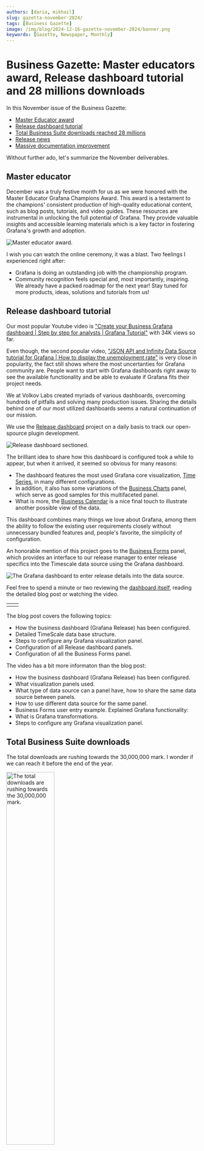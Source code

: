 ```yaml
---
authors: [daria, mikhail]
slug: gazetta-november-2024/
tags: [Business Gazette]
image: /img/blog/2024-12-16-gazette-november-2024/banner.png
keywords: [Gazette, Newspaper, Monthly]
---
```



# Business Gazette: Master educators award, Release dashboard tutorial and 28 millions downloads

In this November issue of the Business Gazette:

- [Master Educator award](#master-educator)
- [Release dashboard tutorial](#release-dashboard-tutorial)
- [Total Business Suite downloads reached 28 millions](#total-business-suite-downloads)
- [Release news](#release-news)
- [Massive documentation improvement](#massive-documentation-improvement)

Without further ado, let's summarize the November deliverables.

## Master educator

December was a truly festive month for us as we were honored with the Master Educator Grafana Champions Award. This award is a testament to the champions' consistent production of high-quality educational content, such as blog posts, tutorials, and video guides. These resources are instrumental in unlocking the full potential of Grafana. They provide valuable insights and accessible learning materials which is a key factor in fostering Grafana's growth and adoption.

<Image
  title="Master educator award."
  src="/img/blog/2024-12-16-gazette-november-2024/award.png"
/>

I wish you can watch the online ceremony, it was a blast. 
Two feelings I experienced right after:
 - Grafana is doing an outstanding job with the championship program. 
 - Community recognition feels special and, most importantly, inspiring. We already have a packed roadmap for the next year! Stay tuned for more products, ideas, solutions and tutorials from us!

## Release dashboard tutorial

Our most popular Youtube video is ["Create your Business Grafana dashboard | Step by step for analysts | Grafana Tutorial"](https://www.youtube.com/watch?v=HNCKbGfAU0Q) with 34K views so far. 

Even though, the second popular video, ["JSON API and Infinity Data Source tutorial for Grafana | How to display the unemployment rate"](https://www.youtube.com/watch?v=B4Uj1n4Cr88) is very close in popularity, the fact still shows where the most uncertanties for Grafana community are. People want to start with Grafana dashboards right away to see the available functionality and be able to evaluate if Grafana fits their project needs. 

We at Volkov Labs created myriads of various dashboards, overcoming hundreds of pitfalls and solving many production issues. Sharing the details behind one of our most utilized dashboards seems a natural continuation of our mission. 

We use the [Release dashboard](https://release.volkovlabs.io/) project on a daily basis to track our open-spource plugin development. 

<Image
  title="Release dashboard sectioned."
  src="/img/blog/2024-11-13-release-dashboard/release-dashboard.png"
/>

The brilliant idea to share how this dashboard is configured took a while to appear, but when it arrived, it seemed so obvious for many reasons:
 - The dashboard features the most used Grafana core visualization, [Time Series](https://www.youtube.com/watch?v=YpOazX67GSo), in many different configurations.
 - In addition, it also has some variations of the [Business Charts](https://volkovlabs.io/plugins/business-charts/) panel, which serve as good samples for this multifaceted panel.
 - What is more, the [Business Calendar](https://volkovlabs.io/plugins/business-calendar/) is a nice final touch to illustrate another possible view of the data. 

This dashboard combines many things we love about Grafana, among them the ability to follow the existing user requirements closely without unnecessary bundled features and, people's favorite, the simplicity of configuration. 

An honorable mention of this project goes to the [Business Forms](https://volkovlabs.io/plugins/business-forms/) panel, which provides an interface to our release manager to enter release specifics into the Timescale data source using the Grafana dashboard.

<Image
  title="The Grafana dashboard to enter release details into the data source."
  src="/img/blog/2024-11-13-release-dashboard/release-details.png"
/>

Feel free to spend a minute or two reviewing the [dashboard itself](https://release.volkovlabs.io/), reading the detailed blog post or watching the video. 

<table>
  <tr style={{ border: 0 }}>
    <td style={{ border: 0, width: "50%" }}>
      <BlogPost id="release-dashboard-20241113" />
    </td>
      <td style={{ border: 0, width: "50%" }}>
      <Youtube
        id="tUGRQBBZoRQ"
        title="How to create a business dashboard in Grafana | Plugin Release dashboard"
      />
    </td>
  </tr>
</table>

The blog post covers the following topics:
- How the business dashboard (Grafana Release) has been configured.
- Detailed TimeScale data base structure.
- Steps to configure any Grafana visualization panel.
- Configuration of all Release dashboard panels. 
- Configuration of all the Business Forms panel.

The video has a bit more informaton than the blog post:

- How the business dashboard (Grafana Release) has been configured.
- What visualization panels used.
- What type of data source can a panel have, how to share the same data source between panels.
- How to use different data source for the same panel. 
- Business Forms user entry example.
Explained Grafana functionality: 
- What is Grafana transformations.
- Steps to configure any Grafana visualization panel.

## Total Business Suite downloads

The total downloads are rushing towards the 30,000,000 mark. I wonder if we can reach it before the end of the year.

<Image
  title="The total downloads are rushing towards the 30,000,000 mark."
  src="/img/blog/2024-12-16-gazette-november-2024/28m.png"
  width="50%"
/>

## Release news

:::tip FYI
Every updated plugin is campatible with Grafana 11.3 scenes-powered dashboards.
:::

In November 2024, we published six plugin releases, focusing on our rising star, the [Business Table](/plugins/business-table/) panel. This plugin keeps staggering users with its functionality. We are happy to see the unstoppable demand from the community. 

<Image
  title="The Business Suite plugin collection releases in November 2024."
  src="/img/blog/2024-12-16-gazette-november-2024/calendar-nov-2024.png"
/>

One of the most requested features for the [Business Table](/plugins/business-table/) was [add and delete a row](/blog/business-table-1.9.0/#ability-to-add-and-delete-a-row). It became available starting from version 1.9.0

<Image
  title="Add and delete rows from the Business Table directly from the Grafana dashboard."
  src="/img/blog/2024-12-04-business-table-1.9.0/table-add-delete-row.gif"
  width="70%"
/>

This feature also means that the [Business Table](/plugins/business-table/) becomes the second out of the [Business Suite](/plugins/) collection after the [Business Forms](/plugins/business-forms/), to allow transmitting data back into the connected data source. 

In addition, we spiced up the [Business Table](/plugins/business-table/) with many new [display column types](/blog/business-table-1.9.0/#new-column-types) and [editable types](/blog/business-table-1.9.0/#new-editor-types).

The [Visual Editor](/plugins/business-charts/visualeditor) of the [Business Charts](/plugins/business-charts/) 6.5.0, in addition to all existing, also supports [scatter](/blog/echarts-panel-6.5.0/#scatter) and [boxplot](/blog/echarts-panel-6.5.0/#boxplot) types.

<table>
  <tr style={{ border: 0 }}>
    <td style={{ border: 0, width: "50%" }}>
       <BlogPost id="business-table-1.9.0" />
    </td>
    <td style={{ border: 0 }}>
      <BlogPost id="echarts-panel-6.5.0" />
    </td>
  </tr>
</table>

In November, the [Business Calendar](/plugins/business-calendar/) 3.8.0 got a improved [**Year**](/blog/calendar-panel-3.8.0/#year-view) layout as well as [panel-specific language(datetime) format](/blog/calendar-panel-3.8.0/#panel-specific-languagedatetime-format). The second means that one dashboard can simultaneously contain many different languages (formats). 

The [Business Forms](/plugins/business-forms/) become even more dynamic with release 4.9.0 because now, besides all visual elements, sections can be generated dynamically as well. 

<table>
  <tr style={{ border: 0 }}>
    <td style={{ border: 0, width: "50%" }}>
      <BlogPost id="calendar-panel-3.8.0" />
    </td>
    <td style={{ border: 0 }}>
      <BlogPost id="form-panel-4.9.0" />
    </td>
  </tr>
</table>

## Massive documentation improvement

Keeping documentation up-to-date is the real challenge of fast-expanding plugin functionality, especially if not only simple features are added but the whole configuration approach changes

In November, we found time to revamp the documentation(add the link here) for the [Business Table](/plugins/business-table) panel. 

Let us know if the schema below makes it easy to follow the configurational steps. 

<Image
  title="The Business Table configuration steps."
  src="/img/blog/2024-12-16-gazette-november-2024/table-data-flow.png"
/>

<Feedback />
